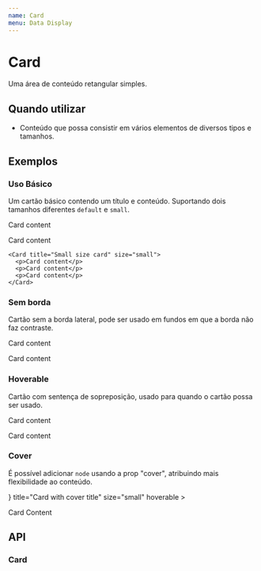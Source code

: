 ```yaml
---
name: Card
menu: Data Display
---
```




# Card

Uma área de conteúdo retangular simples.

## Quando utilizar

- Conteúdo que possa consistir em vários elementos de diversos tipos e tamanhos.

## Exemplos

### Uso Básico

Um cartão básico contendo um título e conteúdo. Suportando dois tamanhos diferentes `default` e `small`.

<Playground>
  <div>
    <Card title="Default size card" style={{ width: 300 }}>
      <p>Card content</p>
      <p>Card content</p>
    </Card>

    <Card title="Small size card" size="small">
      <p>Card content</p>
      <p>Card content</p>
      <p>Card content</p>
    </Card>

  </div>

</Playground>

### Sem borda

Cartão sem a borda lateral, pode ser usado em fundos em que a borda não faz contraste.

<Playground>
  <Card title="Card title" bordered={false}>
    <p>Card content</p>
    <p>Card content</p>
  </Card>
</Playground>

### Hoverable

Cartão com sentença de sopreposição, usado para quando o cartão possa ser usado.

<Playground>
  <Card title="Card title" hoverable>
    <p>Card content</p>
    <p>Card content</p>
  </Card>
</Playground>

### Cover

É possível adicionar `node` usando a prop "cover", atribuindo mais flexibilidade ao conteúdo.

<Playground>
  <Card
    style={{ width: 240 }}
    cover={
      <img
        alt="image example"
        src="https://images.pexels.com/photos/1252983/pexels-photo-1252983.jpeg?cs=srgb&dl=pexels-lisa-1252983.jpg&fm=jpg"
      />
    }
    title="Card with cover title"
    size="small"
    hoverable
  >
    <p> Card Content </p>
  </Card>
</Playground>

## API

### Card

<Props of={Card} />
